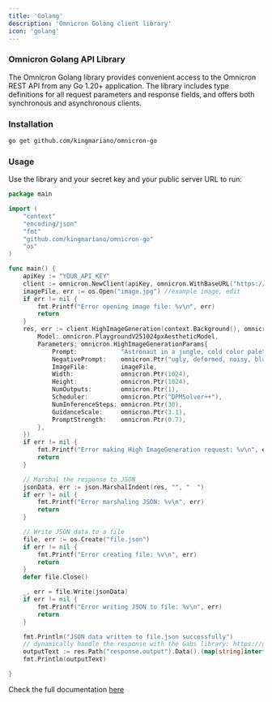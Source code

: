```yaml
---
title: 'Golang'
description: 'Omnicron Golang client library'
icon: 'golang'
---
```

### Omnicron Golang API Library

The Omnicron Golang library provides convenient access to the Omnicron REST API from any Go 1.20+ application. The library includes type definitions for all request parameters and response fields, and offers both synchronous and asynchronous clients.

### Installation
```sh bash
go get github.com/kingmariano/omnicron-go
```
### Usage
Use the library and your secret key and your public server URL to run:
```go
package main

import (
	"context"
	"encoding/json"
	"fmt"
	"github.com/kingmariano/omnicron-go"
	"os"
)

func main() {
	apiKey := "YOUR_API_KEY"
	client := omnicron.NewClient(apiKey, omnicron.WithBaseURL("https://omnicron-latest.onrender.com/"))
	imageFile, err := os.Open("image.jpg") //example image, edit
	if err != nil {
		fmt.Printf("Error opening image file: %v\n", err)
		return
	}
	res, err := client.HighImageGeneration(context.Background(), omnicron.HighImageGenerationModelAndParams{
		Model: omnicron.PlaygroundV251024pxAestheticModel,
		Parameters: omnicron.HighImageGenerationParams{
			Prompt:            "Astronaut in a jungle, cold color palette, muted colors, detailed, 8k",
			NegativePrompt:    omnicron.Ptr("ugly, deformed, noisy, blurry, distorted"),
			ImageFile:         imageFile,
			Width:             omnicron.Ptr(1024),
			Height:            omnicron.Ptr(1024),
			NumOutputs:        omnicron.Ptr(1),
			Scheduler:         omnicron.Ptr("DPMSolver++"),
			NumInferenceSteps: omnicron.Ptr(30),
			GuidanceScale:     omnicron.Ptr(3.1),
			PromptStrength:    omnicron.Ptr(0.7),
		},
	})
	if err != nil {
		fmt.Printf("Error making High ImageGeneration request: %v\n", err)
		return
	}

	// Marshal the response to JSON
	jsonData, err := json.MarshalIndent(res, "", "  ")
	if err != nil {
		fmt.Printf("Error marshaling JSON: %v\n", err)
		return
	}

	// Write JSON data to a file
	file, err := os.Create("file.json")
	if err != nil {
		fmt.Printf("Error creating file: %v\n", err)
		return
	}
	defer file.Close()

	_, err = file.Write(jsonData)
	if err != nil {
		fmt.Printf("Error writing JSON to file: %v\n", err)
		return
	}

	fmt.Println("JSON data written to file.json successfully")
	// dynamically handle the response with the Gabs library: https://github.com/Jeffail/gabs/
	outputText := res.Path("response.output").Data().(map[string]interface{})
	fmt.Println(outputText)

}
```
Check the full documentation [here](https://pkg.go.dev/github.com/kingmariano/omnicron-go)